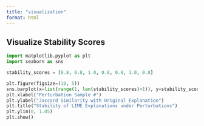 ```yaml
---
title: "visualization"
format: html
---
```


## Visualize Stability Scores
```python
import matplotlib.pyplot as plt
import seaborn as sns

stability_scores = [0.8, 0.8, 1.0, 0.8, 0.8, 1.0, 0.8]

plt.figure(figsize=(10, 5))
sns.barplot(x=list(range(1, len(stability_scores)+1)), y=stability_scores)
plt.xlabel("Perturbation Sample #")
plt.ylabel("Jaccard Similarity with Original Explanation")
plt.title("Stability of LIME Explanations under Perturbations")
plt.ylim(0, 1.05)
plt.show()
```
